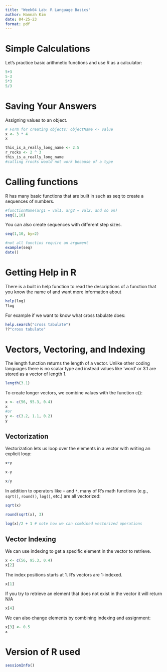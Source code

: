 ```yaml
---
title: "Week04 Lab: R Language Basics"
author: Hannah Kim
date: 04-25-23
format: pdf 
---
```


# Simple Calculations

Let's practice basic arithmetic functions and use R as a calculator:

```r
5+3
5-3
5*3
5/3

```

# Saving Your Answers

Assigning values to an object.

```r
# Form for creating objects: objectName <- value  
x <- 3 * 4  
x
```

```r
this_is_a_really_long_name <- 2.5  
r_rocks <- 2 ^ 3  
this_is_a_really_long_name
#calling rrocks would not work because of a type
```

# Calling functions

R has many basic functions that are built in such as seq to create a sequences of numbers.

```r
#functionName(arg1 = val1, arg2 = val2, and so on)
seq(1,10)  


```

You can also create sequences with different step sizes.

```r
seq(1,10, by=2)  

#not all functios require an argument 
example(seq)
date()

```

# Getting Help in R

There is a built in help function to read the descriptions of a function that you know the name of and want more information about

```r

help(log)
?log
```

For example if we want to know what cross tabulate does:

```r
help.search("cross tabulate")
??"cross tabulate"
```

# Vectors, Vectoring, and Indexing

The length function returns the length of a vector. Unlike other coding languages there is no scalar type and instead values like 'word' or 3.1 are stored as a vector of length 1.

```r
length(3.1) 

```

To create longer vectors, we combine values with the function c():

```r
x <- c(56, 95.3, 0.4)
x
#or
y <- c(3.2, 1.1, 0.2)
y
```

## Vectorization

Vectorization lets us loop over the elements in a vector with writing an explicit loop:

```r
x+y
```

```r
x-y

```

```r
x/y

```

In addition to operators like `+` and `*`, many of R's math functions (e.g., `sqrt()`, `round()`, `log()`, etc.) are all vectorized:

```r
sqrt(x)

```

```r
round(sqrt(x), 3)

```

```r
log(x)/2 + 1 # note how we can combined vectorized operations

```

## Vector Indexing

We can use indexing to get a specific element in the vector to retrieve.

```r
x <- c(56, 95.3, 0.4)
x[2]
```

The index positions starts at 1. R's vectors are 1-indexed.

```r
x[1]

```

If you try to retrieve an element that does not exist in the vector it will return N/A

```r
x[4]
```

We can also change elements by combining indexing and assignment:

```r
x[3] <- 0.5
x
```

# Version of R used

```r
sessionInfo()


```
